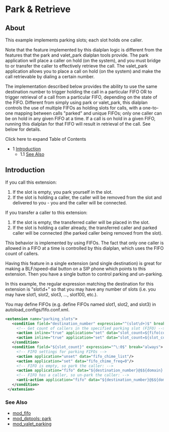 
# Park & Retrieve 

 

## About

This example implements parking slots; each slot holds one caller.

Note that the feature implemented by this dialplan logic is different from the features that the park and valet\_park dialplan tools provide. The park application will place a caller on hold (on the system), and you must bridge to or transfer the caller to effectively retrieve the call. The valet\_park application allows you to place a call on hold (on the system) and make the call retrievable by dialing a certain number.

The implementation described below provides the ability to use the same destination number to trigger holding the call in a particular FIFO OR to trigger retrieval of a call from a particular FIFO, depending on the state of the FIFO. Different from simply using park or valet\_park, this dialplan controls the use of multiple FIFOs as holding slots for calls, with a one-to-one mapping between calls "parked" and unique FIFOs; only one caller can be on hold in any given FIFO at a time. If a call is on hold in a given FIFO, running this dialplan for that FIFO will result in retrieval of the call. See below for details.

Click here to expand Table of Contents

* 1 [Introduction](#introduction)  
   * 1.1 [See Also](#see-also)

## Introduction

If you call this extension:

1. If the slot is empty, you park yourself in the slot.
2. If the slot is holding a caller, the caller will be removed from the slot and delivered to you - you and the caller will be connected.

If you transfer a caller to this extension:

1. If the slot is empty, the transferred caller will be placed in the slot.
2. If the slot is holding a caller already, the transferred caller and parked caller will be connected (the parked caller being removed from the slot).

This behavior is implemented by using FIFOs. The fact that only one caller is allowed in a FIFO at a time is controlled by this dialplan, which uses the FIFO count of callers.

Having this feature in a single extension (and single destination) is great for making a BLF/speed-dial button on a SIP phone which points to this extension. Then you have a single button to control parking and un-parking.

In this example, the regular expression matching the destination for this extension is "slot\\d+" so that you may have any number of slots (i.e. you may have slot1, slot2, slot3, ..., slot100, etc.).

You may define FIFOs (e.g. define FIFOs named slot1, slot2, and slot3) in autoload\_configs/fifo.conf.xml.

```xml
<extension name="parking_slots">
   <condition field="destination_number" expression="^(slot\d+)$" break="on-false">
     <!-- Get count of callers in the specified parking slot (FIFO) --> 
     <action inline="true" application="set" data="slot_count=${fifo(count $1@$${domain})}"/>
     <action inline="true" application="set" data="slot_count=${slot_count:-9:2}"/>
   </condition>
   <condition field="${slot_count}" expression="^\:0$" break="always">
     <!-- FIFO settings for parking FIFOs -->
     <action application="unset" data="fifo_chime_list"/>
     <action application="set" data="fifo_chime_freq=0"/>
     <!-- FIFO is empty, so park the caller: -->
     <action application="fifo" data="${destination_number}@$${domain} in undef local_stream://moh"/>
     <!-- FIFO has a caller, so un-park the caller: -->
     <anti-action application="fifo" data="${destination_number}@$${domain} out nowait"/>
   </condition>
 </extension>
```

### See Also

* [mod\_fifo](../Modules/mod_fifo_3966031.mdx#-add)
* [mod\_dptools: park](../Modules/mod-dptools/6586687.mdx#0-about)
* [mod\_valet\_parking](../Modules/mod_valet_parking_3966447.mdx#dtmf)


